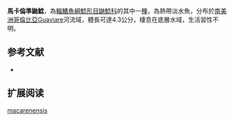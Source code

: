 {{Speciesbox
| name = 馬卡倫準鼬鯰
| image = 
| image_width = 250px
| status = NE
| status_system = IUCN3.1
| genus = Phenacorhamdia
| species = macarenensis
| authority = [[Dahl|Dahl]], 1961
| synonyms = 
}}

'''馬卡倫準鼬鯰'''，為[[輻鰭魚綱|輻鰭魚綱]][[鯰形目|鯰形目]][[鼬鯰科|鼬鯰科]]的其中一[[種|種]]，為熱帶淡水魚，分布於[[南美洲|南美洲]][[哥倫比亞|哥倫比亞]]Guaviare河流域，體長可達4.3公分，棲息在底層水域，生活習性不明。

==参考文献==
*{{FishBase_species|genus=Phenacorhamdia|species=macarenensis|year=2015|month=6}}

== 扩展阅读 ==
{{refbegin}}
{{wikispecies-inline|Phenacorhamdia macarenensis|馬卡倫準鼬鯰}}
{{refend}}
{{Taxonbar|from=Q6430598}}

[[Category:準鼬鯰屬|macarenensis]]